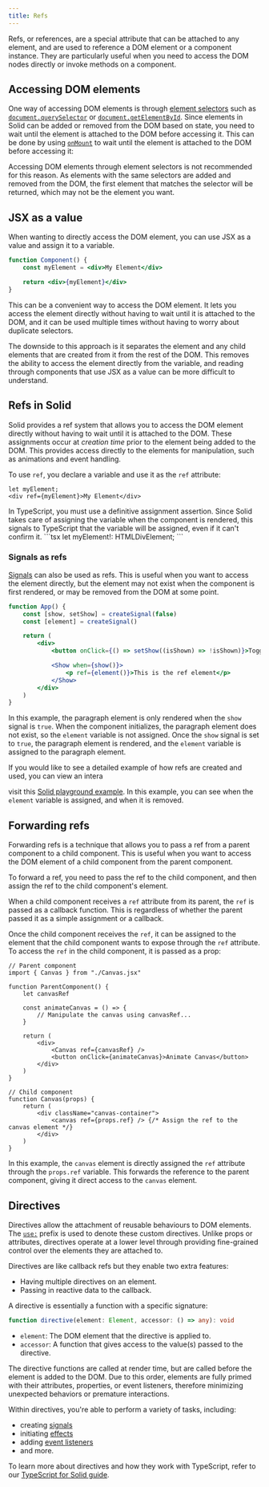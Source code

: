 ```yaml
---
title: Refs
---
```


Refs, or references, are a special attribute that can be attached to any element, and are used to reference a DOM element or a component instance.
They are particularly useful when you need to access the DOM nodes directly or invoke methods on a component.

## Accessing DOM elements

One way of accessing DOM elements is through [element selectors](https://developer.mozilla.org/en-US/docs/Web/API/Document_object_model/Locating_DOM_elements_using_selectors) such as [`document.querySelector`](https://developer.mozilla.org/en-US/docs/Web/API/Document/querySelector) or [`document.getElementById`](https://developer.mozilla.org/en-US/docs/Web/API/Document/getElementById).
Since elements in Solid can be added or removed from the DOM based on state, you need to wait until the element is attached to the DOM before accessing it.
This can be done by using [`onMount`](/reference/lifecycle/on-mount) to wait until the element is attached to the DOM before accessing it:

Accessing DOM elements through element selectors is not recommended for this reason.
As elements with the same selectors are added and removed from the DOM, the first element that matches the selector will be returned, which may not be the element you want.

## JSX as a value

When wanting to directly access the DOM element, you can use JSX as a value and assign it to a variable.

```jsx
function Component() {
	const myElement = <div>My Element</div>

	return <div>{myElement}</div>
}
```

This can be a convenient way to access the DOM element.
It lets you access the element directly without having to wait until it is attached to the DOM, and it can be used multiple times without having to worry about duplicate selectors.

The downside to this approach is it separates the element and any child elements that are created from it from the rest of the DOM.
This removes the ability to access the element directly from the variable, and reading through components that use JSX as a value can be more difficult to understand.

## Refs in Solid

Solid provides a ref system that allows you to access the DOM element directly without having to wait until it is attached to the DOM.
These assignments occur at _creation time_ prior to the element being added to the DOM.
This provides access directly to the elements for manipulation, such as animations and event handling.

To use `ref`, you declare a variable and use it as the `ref` attribute:

```tsx
let myElement;
<div ref={myElement}>My Element</div>
```

<Callout>
	In TypeScript, you must use a definitive assignment assertion. Since Solid
	takes care of assigning the variable when the component is rendered, this
	signals to TypeScript that the variable will be assigned, even if it can't
	confirm it. ```tsx let myElement!: HTMLDivElement; ```
</Callout>

### Signals as refs

[Signals](/concepts/signals) can also be used as refs.
This is useful when you want to access the element directly, but the element may not exist when the component is first rendered, or may be removed from the DOM at some point.

```jsx
function App() {
	const [show, setShow] = createSignal(false)
	const [element] = createSignal()

	return (
		<div>
			<button onClick={() => setShow((isShown) => !isShown)}>Toggle</button>

			<Show when={show()}>
				<p ref={element()}>This is the ref element</p>
			</Show>
		</div>
	)
}
```

In this example, the paragraph element is only rendered when the `show` signal is `true`.
When the component initializes, the paragraph element does not exist, so the `element` variable is not assigned.
Once the `show` signal is set to `true`, the paragraph element is rendered, and the `element` variable is assigned to the paragraph element.

If you would like to see a detailed example of how refs are created and used, you can view an intera

visit this [Solid playground example](https://playground.solidjs.com/anonymous/22a1abfa-a0f5-44a6-bbe6-40387cf63b95).
In this example, you can see when the `element` variable is assigned, and when it is removed.

## Forwarding refs

Forwarding refs is a technique that allows you to pass a ref from a parent component to a child component.
This is useful when you want to access the DOM element of a child component from the parent component.

To forward a ref, you need to pass the ref to the child component, and then assign the ref to the child component's element.

When a child component receives a `ref` attribute from its parent, the `ref` is passed as a callback function.
This is regardless of whether the parent passed it as a simple assignment or a callback.

Once the child component receives the `ref`, it can be assigned to the element that the child component wants to expose through the `ref` attribute.
To access the `ref` in the child component, it is passed as a prop:

```tsx
// Parent component
import { Canvas } from "./Canvas.jsx"

function ParentComponent() {
	let canvasRef

	const animateCanvas = () => {
		// Manipulate the canvas using canvasRef...
	}

	return (
		<div>
			<Canvas ref={canvasRef} />
			<button onClick={animateCanvas}>Animate Canvas</button>
		</div>
	)
}

// Child component
function Canvas(props) {
	return (
		<div className="canvas-container">
			<canvas ref={props.ref} /> {/* Assign the ref to the canvas element */}
		</div>
	)
}
```

In this example, the `canvas` element is directly assigned the `ref` attribute through the `props.ref` variable.
This forwards the reference to the parent component, giving it direct access to the `canvas` element.

## Directives

Directives allow the attachment of reusable behaviours to DOM elements.
The [`use:`](/reference/jsx-attributes/use) prefix is used to denote these custom directives.
Unlike props or attributes, directives operate at a lower level through providing fine-grained control over the elements they are attached to.

Directives are like callback refs but they enable two extra features:

- Having multiple directives on an element.
- Passing in reactive data to the callback.

A directive is essentially a function with a specific signature:

```typescript
function directive(element: Element, accessor: () => any): void
```

- `element`: The DOM element that the directive is applied to.
- `accessor`: A function that gives access to the value(s) passed to the directive.

The directive functions are called at render time, but are called before the element is added to the DOM.
Due to this order, elements are fully primed with their attributes, properties, or event listeners, therefore minimizing unexpected behaviors or premature interactions.

Within directives, you're able to perform a variety of tasks, including:

- creating [signals](/concepts/signals)
- initiating [effects](/guides/state-management#reacting-to-changes)
- adding [event listeners](/concepts/components/event-handlers)
- and more.

To learn more about directives and how they work with TypeScript, refer to our [TypeScript for Solid guide](/configuration/typescript).
